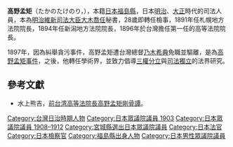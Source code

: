 '''高野孟矩'''（たかのたけのり，{{bd|1854年||1919年}}），本籍[[日本|日本]][[福島縣|福島縣]]，日本[[明治|明治]]、[[大正|大正]]時代的司法人員，本為[[明治維新|明治維新]][[法務大臣|司法大臣]][[大木喬任|大木喬任]]秘書，28歲即轉任檢事，1891年任札幌地方法院院長，1894年任新潟地方法院院長，1896年於台灣擔任第一任的高等法院院長。

1897年，因為糾舉貪污事件，高野孟矩遭台灣總督[[乃木希典|乃木希典]]免職並驅離，是為[[高野孟矩事件|高野孟矩事件]]，之後，他轉任學術界，並致力倡導[[三權分立|三權分立]]與[[司法獨立|司法獨立]]的法界研究。

==參考文獻==
*水上熊吉，[http://kindai.ndl.go.jp/BIImgFrame.php?JP_NUM=77012838&VOL_NUM=00000&KOMA=1&ITYPE=0 前台湾高等法院長高野孟矩剛骨譚]。
{{DEFAULTSORT:Takano Takanori}}
[[Category:台灣日治時期人物|Category:台灣日治時期人物]]
[[Category:日本眾議院議員_1903|Category:日本眾議院議員 1903]]
[[Category:日本眾議院議員_1908–1912|Category:日本眾議院議員 1908–1912]]
[[Category:宮城縣選出日本眾議院議員|Category:宮城縣選出日本眾議院議員]]
[[Category:日本法官|Category:日本法官]]
[[Category:日本檢察官|Category:日本檢察官]]
[[Category:福島縣出身人物|Category:福島縣出身人物]]
[[Category:日本男性眾議院議員|Category:日本男性眾議院議員]]